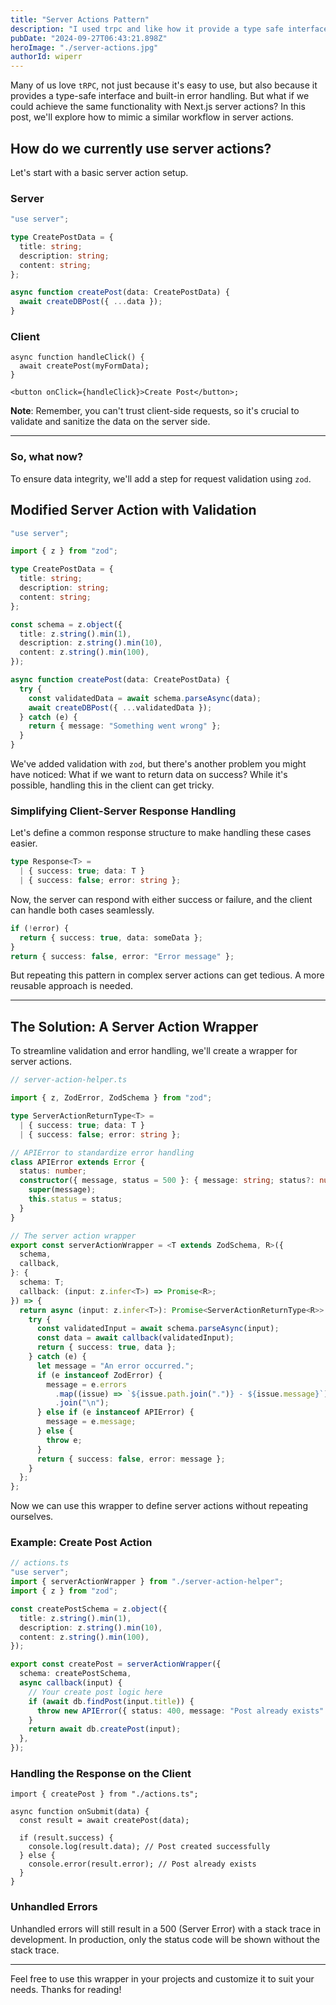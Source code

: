 ```yaml
---
title: "Server Actions Pattern"
description: "I used trpc and like how it provide a type safe interface and error handling. But can we achieve same thing with server actions?"
pubDate: "2024-09-27T06:43:21.898Z"
heroImage: "./server-actions.jpg"
authorId: wiperr
---
```


Many of us love `tRPC`, not just because it's easy to use, but also because it provides a type-safe interface and built-in error handling. But what if we could achieve the same functionality with Next.js server actions? In this post, we'll explore how to mimic a similar workflow in server actions.

## How do we currently use server actions?

Let's start with a basic server action setup.

### **Server**

```ts
"use server";

type CreatePostData = {
  title: string;
  description: string;
  content: string;
};

async function createPost(data: CreatePostData) {
  await createDBPost({ ...data });
}
```

### **Client**

```tsx
async function handleClick() {
  await createPost(myFormData);
}

<button onClick={handleClick}>Create Post</button>;
```

**Note**: Remember, you can't trust client-side requests, so it's crucial to validate and sanitize the data on the server side.

---

### So, what now?

To ensure data integrity, we'll add a step for request validation using `zod`.

## Modified Server Action with Validation

```ts
"use server";

import { z } from "zod";

type CreatePostData = {
  title: string;
  description: string;
  content: string;
};

const schema = z.object({
  title: z.string().min(1),
  description: z.string().min(10),
  content: z.string().min(100),
});

async function createPost(data: CreatePostData) {
  try {
    const validatedData = await schema.parseAsync(data);
    await createDBPost({ ...validatedData });
  } catch (e) {
    return { message: "Something went wrong" };
  }
}
```

We've added validation with `zod`, but there's another problem you might have noticed: What if we want to return data on success? While it's possible, handling this in the client can get tricky.

### Simplifying Client-Server Response Handling

Let's define a common response structure to make handling these cases easier.

```ts
type Response<T> =
  | { success: true; data: T }
  | { success: false; error: string };
```

Now, the server can respond with either success or failure, and the client can handle both cases seamlessly.

```ts
if (!error) {
  return { success: true, data: someData };
}
return { success: false, error: "Error message" };
```

But repeating this pattern in complex server actions can get tedious. A more reusable approach is needed.

---

## The Solution: A Server Action Wrapper

To streamline validation and error handling, we'll create a wrapper for server actions.

```ts
// server-action-helper.ts

import { z, ZodError, ZodSchema } from "zod";

type ServerActionReturnType<T> =
  | { success: true; data: T }
  | { success: false; error: string };

// APIError to standardize error handling
class APIError extends Error {
  status: number;
  constructor({ message, status = 500 }: { message: string; status?: number }) {
    super(message);
    this.status = status;
  }
}

// The server action wrapper
export const serverActionWrapper = <T extends ZodSchema, R>({
  schema,
  callback,
}: {
  schema: T;
  callback: (input: z.infer<T>) => Promise<R>;
}) => {
  return async (input: z.infer<T>): Promise<ServerActionReturnType<R>> => {
    try {
      const validatedInput = await schema.parseAsync(input);
      const data = await callback(validatedInput);
      return { success: true, data };
    } catch (e) {
      let message = "An error occurred.";
      if (e instanceof ZodError) {
        message = e.errors
          .map((issue) => `${issue.path.join(".")} - ${issue.message}`)
          .join("\n");
      } else if (e instanceof APIError) {
        message = e.message;
      } else {
        throw e;
      }
      return { success: false, error: message };
    }
  };
};
```

Now we can use this wrapper to define server actions without repeating ourselves.

### Example: Create Post Action

```ts
// actions.ts
"use server";
import { serverActionWrapper } from "./server-action-helper";
import { z } from "zod";

const createPostSchema = z.object({
  title: z.string().min(1),
  description: z.string().min(10),
  content: z.string().min(100),
});

export const createPost = serverActionWrapper({
  schema: createPostSchema,
  async callback(input) {
    // Your create post logic here
    if (await db.findPost(input.title)) {
      throw new APIError({ status: 400, message: "Post already exists" });
    }
    return await db.createPost(input);
  },
});
```

### Handling the Response on the Client

```tsx
import { createPost } from "./actions.ts";

async function onSubmit(data) {
  const result = await createPost(data);

  if (result.success) {
    console.log(result.data); // Post created successfully
  } else {
    console.error(result.error); // Post already exists
  }
}
```

### Unhandled Errors

Unhandled errors will still result in a 500 (Server Error) with a stack trace in development. In production, only the status code will be shown without the stack trace.

---

Feel free to use this wrapper in your projects and customize it to suit your needs. Thanks for reading!
